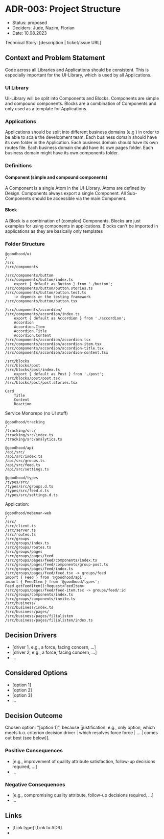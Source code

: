 
# ADR-003: Project Structure

* Status: proposed
* Deciders: Jude, Nazim, Florian
* Date: 10.08.2023

Technical Story: [description | ticket/issue URL] 

## Context and Problem Statement

Code across all Libraries and Applications should be consistent. This is especially important for the UI-Library, which is used by all Applications.
### UI Library
UI-Library will be split into Components and Blocks. Components are simple and compound components.
Blocks are a combination of Components and only used as a template for Applications.
### Applications

Applications should be split into different business domains (e.g ) in order to be able to scale the development team.
Each business domain should have its own folder in the Application.
Each business domain should have its own routes file.
Each business domain should have its own pages folder.
Each business domain might have its own components folder.



### Definitions

#### Component (simple and compound components)
A Component is a single Atom in the UI-Library. Atoms are defined by Design.
Components always export a single Component. All Sub-Components should be accessible via the main Component.

#### Block

A Block is a combination of (complex) Components. Blocks are just examples for using components in applications.
Blocks can't be imported in applications as they are basically only templates

### Folder Structure
```
@goodhood/ui
/
/src
/src/components

/src/components/button
/src/components/button/index.ts
    export { default as Button } from './button';
/src/components/button/button.stories.ts
/src/components/button/button.test.ts
    -> depends on the testing framework
/src/components/button/button.tsx

/src/components/accordion/
/src/components/accordion/index.ts
    export { default as Accordion } from './accordion';
    Accordion
    Accordion.Item
    Accordion.Title
    Accordion.Content
/src/components/accordion/accordion.tsx
/src/components/accordion/accordion-item.tsx
/src/components/accordion/accordion-title.tsx
/src/components/accordion/accordion-content.tsx

/src/blocks
/src/blocks/post
/src/blocks/post/index.ts
    export { default as Post } from './post';
/src/blocks/post/post.tsx
/src/blocks/post/post.stories.tsx

Card
    Title
    Content
    Reaction

```
Service Monorepo (no UI stuff)
```
@goodhood/tracking
/
/tracking/src/
/tracking/src/index.ts
/tracking/src/analytics.ts

@goodhood/api
/api/src/
/api/src/index.ts
/api/src/groups.ts
/api/src/feed.ts
/api/src/settings.ts

@goodhood/types
/types/src/
/types/src/groups.d.ts
/types/src/feed.d.ts
/types/src/settings.d.ts

```

Application:
```
@goodhood/nebenan-web
/
/src/
/src/client.ts
/src/server.ts
/src/routes.ts
/src/groups
/src/groups/index.ts
/src/groups/routes.ts
/src/groups/pages
/src/groups/pages/feed
/src/groups/pages/feed/components/index.ts
/src/groups/pages/feed/components/group-post.ts
/src/groups/pages/feed/index.ts
/src/groups/pages/feed/feed.tsx -> groups/feed
import { Feed } from '@goodhood/api';
import { FeedItem } from '@goodhood/types';
Feed.getFeedItem():Request<FeedItem>
/src/groups/pages/feed/feed-item.tsx -> groups/feed/:id
/src/groups/components/index.ts
/src/groups/components/invite.ts
/src/business/
/src/business/index.ts
/src/business/pages/
/src/business/pages/filialisten
/src/business/pages/filialisten/index.ts
```
## Decision Drivers

* [driver 1, e.g., a force, facing concern, …]
* [driver 2, e.g., a force, facing concern, …]
* … 

## Considered Options

* [option 1]
* [option 2]
* [option 3]
* … 

## Decision Outcome

Chosen option: "[option 1]", because [justification. e.g., only option, which meets k.o. criterion decision driver | which resolves force force | … | comes out best (see below)].

### Positive Consequences 

* [e.g., improvement of quality attribute satisfaction, follow-up decisions required, …]
* …

### Negative Consequences 

* [e.g., compromising quality attribute, follow-up decisions required, …]
* …


## Links 

* [Link type] [Link to ADR]
*